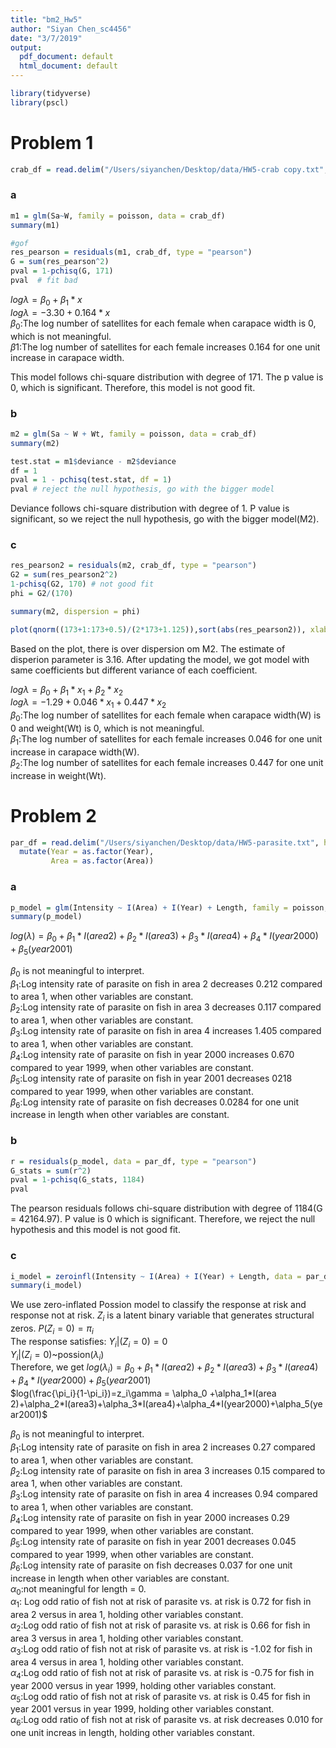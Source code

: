 ```yaml
---
title: "bm2_Hw5"
author: "Siyan Chen_sc4456"
date: "3/7/2019"
output:
  pdf_document: default
  html_document: default
---
```


```r
library(tidyverse)
library(pscl)
```

# Problem 1

```r
crab_df = read.delim("/Users/siyanchen/Desktop/data/HW5-crab copy.txt", header = TRUE, sep = "")
```

### a

```r
m1 = glm(Sa~W, family = poisson, data = crab_df)
summary(m1)
```

```r
#gof
res_pearson = residuals(m1, crab_df, type = "pearson")
G = sum(res_pearson^2)
pval = 1-pchisq(G, 171)
pval  # fit bad
```

$log\lambda=\beta_0+\beta_1*x$\
$log\lambda=-3.30+0.164*x$\
$\beta_0$:The log number of satellites for each female when carapace width is 0, which is not meaningful.\
$\beta1$:The log number of satellites for each female increases 0.164 for one unit increase in carapace width.

This model follows chi-square distribution with degree of 171. The p value is 0, which is significant. Therefore, this model is not good fit. 



### b

```r
m2 = glm(Sa ~ W + Wt, family = poisson, data = crab_df)
summary(m2)

test.stat = m1$deviance - m2$deviance 
df = 1
pval = 1 - pchisq(test.stat, df = 1)
pval # reject the null hypothesis, go with the bigger model
```

Deviance follows chi-square distribution with degree of 1. P value is significant, so we reject the null hypothesis, go with the bigger model(M2).

### c

```r
res_pearson2 = residuals(m2, crab_df, type = "pearson")
G2 = sum(res_pearson2^2)
1-pchisq(G2, 170) # not good fit
phi = G2/(170)

summary(m2, dispersion = phi)
```

```r
plot(qnorm((173+1:173+0.5)/(2*173+1.125)),sort(abs(res_pearson2)), xlab='Expected Half-Normal Order Stats') + abline(a=0,b=1) + abline(a=0,b=sqrt(phi),lty=2)
```


Based on the plot, there is over dispersion om M2. The estimate of disperion parameter is 3.16. 
After updating the model, we got model with same coefficients but different variance of each coefficient.

$log\lambda=\beta_0+\beta_1*x_1 + \beta_2*x_2$\
$log\lambda=-1.29+0.046*x_1 + 0.447*x_2$\
$\beta_0$:The log number of satellites for each female when carapace width(W) is 0 and weight(Wt) is 0, which is not meaningful.\
$\beta_1$:The log number of satellites for each female increases 0.046 for one unit increase in carapace width(W).\
$\beta_2$:The log number of satellites for each female increases 0.447 for one unit increase in weight(Wt).

# Problem 2

```r
par_df = read.delim("/Users/siyanchen/Desktop/data/HW5-parasite.txt", header = TRUE, sep = "") %>% 
  mutate(Year = as.factor(Year),
         Area = as.factor(Area))

```

### a

```r
p_model = glm(Intensity ~ I(Area) + I(Year) + Length, family = poisson, data = par_df)
summary(p_model)
```

$log(\lambda) = \beta_0+\beta_1*I(area2)+\beta_2*I(area3)+\beta_3*I(area4)+\beta_4*I(year2000)+\beta_5(year2001)$\

$\beta_0$ is not meaningful to interpret.\
$\beta_1$:Log intensity rate of parasite on fish in area 2 decreases 0.212 compared to area 1, when other variables are constant.\
$\beta_2$:Log intensity rate of parasite on fish in area 3 decreases 0.117 compared to area 1, when other variables are constant.\
$\beta_3$:Log intensity rate of parasite on fish in area 4 increases 1.405 compared to area 1, when other variables are constant.\
$\beta_4$:Log intensity rate of parasite on fish in year 2000 increases 0.670 compared to year 1999, when other variables are constant.\
$\beta_5$:Log intensity rate of parasite on fish in year 2001 decreases 0218 compared to year 1999, when other variables are constant.\
$\beta_6$:Log intensity rate of parasite on fish decreases 0.0284 for one unit increase in length when other variables are constant.

### b

```r
r = residuals(p_model, data = par_df, type = "pearson")
G_stats = sum(r^2)
pval = 1-pchisq(G_stats, 1184)
pval
```

The pearson residuals follows chi-square distribution with degree of 1184(G = 42164.97). P value is 0 which is significant. Therefore, we reject the null hypothesis and this model is not good fit. 

### c

```r
i_model = zeroinfl(Intensity ~ I(Area) + I(Year) + Length, data = par_df)
summary(i_model)

```

We use zero-inflated Possion model to classify the response at risk and response not at risk.
$Z_i$ is a latent binary variable that generates structural zeros.
$P(Z_i=0)=\pi_i$ \
The response satisfies:
$Y_i|(Z_i=0)=0$\
$Y_i|(Z_i=0)$~possion($\lambda_i$)\
Therefore, we get 
$log(\lambda_i)=\beta_0 +\beta_1*I(area 2)+\beta_2*I(area3)+\beta_3*I(area4)+\beta_4*I(year2000)+\beta_5(year2001)$ \
$log(\frac{\pi_i}{1-\pi_i})=z_i\gamma = \alpha_0 +\alpha_1*I(area 2)+\alpha_2*I(area3)+\alpha_3*I(area4)+\alpha_4*I(year2000)+\alpha_5(year2001)$ \

$\beta_0$ is not meaningful to interpret.\
$\beta_1$:Log intensity rate of parasite on fish in area 2 increases 0.27 compared to area 1, when other variables are constant.\
$\beta_2$:Log intensity rate of parasite on fish in area 3 increases 0.15 compared to area 1, when other variables are constant.\
$\beta_3$:Log intensity rate of parasite on fish in area 4 increases 0.94 compared to area 1, when other variables are constant.\
$\beta_4$:Log intensity rate of parasite on fish in year 2000 increases 0.29 compared to year 1999, when other variables are constant.\
$\beta_5$:Log intensity rate of parasite on fish in year 2001 decreases 0.045 compared to year 1999, when other variables are constant.\
$\beta_6$:Log intensity rate of parasite on fish decreases 0.037 for one unit increase in length when other variables are constant.\
$\alpha_0$:not meaningful for length = 0.\
$\alpha_1$: Log odd ratio of fish not at risk of parasite vs. at risk is 0.72 for fish in area 2 versus in area 1, holding other variables constant.\
$\alpha_2$:Log odd ratio of fish not at risk of parasite vs. at risk is 0.66 for fish in area 3 versus in area 1, holding other variables constant.\
$\alpha_3$:Log odd ratio of fish not at risk of parasite vs. at risk is -1.02 for fish in area 4 versus in area 1, holding other variables constant.\
$\alpha_4$:Log odd ratio of fish not at risk of parasite vs. at risk is -0.75 for fish in year 2000 versus in year 1999, holding other variables constant.\
$\alpha_5$:Log odd ratio of fish not at risk of parasite vs. at risk is 0.45 for fish in year 2001 versus in year 1999, holding other variables constant.\
$\alpha_6$:Log odd ratio of fish not at risk of parasite vs. at risk decreases 0.010 for one unit increas in length, holding other variables constant.\